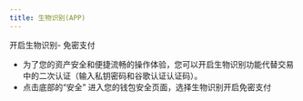 ```yaml
---
title: 生物识别(APP)
---
```


开启生物识别- 免密支付
- 为了您的资产安全和便捷流畅的操作体验，您可以开启生物识别功能代替交易中的二次认证（输入私钥密码和谷歌认证认证码）。
- 点击底部的“安全” 进入您的钱包安全页面，选择生物识别开启免密支付